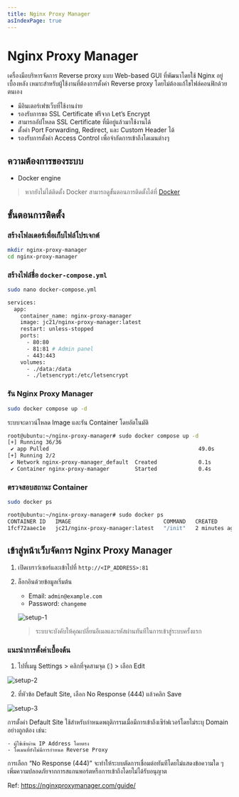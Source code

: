 ```yaml
---
title: Nginx Proxy Manager
asIndexPage: true
---
```



# Nginx Proxy Manager

เครื่องมือบริหารจัดการ Reverse proxy แบบ Web-based GUI ที่พัฒนาโดยใช้ Nginx อยู่เบื้องหลัง เหมาะสำหรับผู้ใช้งานที่ต้องการตั้งค่า Reverse proxy โดยไม่ต้องแก้ไขไฟล์คอนฟิกด้วยตนเอง

- มีอินเตอร์เฟซเว็บที่ใช้งานง่าย
- รองรับการขอ SSL Certificate ฟรีจาก Let’s Encrypt
- สามารถอัปโหลด SSL Certificate ที่มีอยู่แล้วมาใช้งานได้
- ตั้งค่า Port Forwarding, Redirect, และ Custom Header ได้
- รองรับการตั้งค่า Access Control เพื่อจำกัดการเข้าถึงโดเมนต่างๆ

## ความต้องการของระบบ

- Docker engine

> หากยังไม่ได้ติดตั้ง Docker สามารถดูขั้นตอนการติดตั้งได้ที่ [Docker](/server/docker)

## ขั้นตอนการติดตั้ง

<Steps>

### สร้างโฟลเดอร์เพื่อเก็บไฟล์โปรเจกต์

```bash
mkdir nginx-proxy-manager
cd nginx-proxy-manager
```

### สร้างไฟล์ชื่อ `docker-compose.yml`

```bash
sudo nano docker-compose.yml
```

```bash filename="~/nginx-proxy-manager/docker-compose.yml"
services:
  app:
    container_name: nginx-proxy-manager
    image: jc21/nginx-proxy-manager:latest
    restart: unless-stopped
    ports:
      - 80:80
      - 81:81 # Admin panel
      - 443:443
    volumes:
      - ./data:/data
      - ./letsencrypt:/etc/letsencrypt
```

### รัน Nginx Proxy Manager

```bash
sudo docker compose up -d
```

ระบบจะดาวน์โหลด Image และรัน Container โดยอัตโนมัติ

```bash
root@ubuntu:~/nginx-proxy-manager# sudo docker compose up -d
[+] Running 36/36
 ✔ app Pulled                                               49.0s
[+] Running 2/2
 ✔ Network nginx-proxy-manager_default  Created             0.1s
 ✔ Container nginx-proxy-manager        Started             0.4s
```

### ตรวจสอบสถานะ Container

```bash
sudo docker ps
```

```bash
root@ubuntu:~/nginx-proxy-manager# sudo docker ps
CONTAINER ID   IMAGE                             COMMAND   CREATED         STATUS         PORTS                                                                                      NAMES
1fcf72aaec1e   jc21/nginx-proxy-manager:latest   "/init"   2 minutes ago   Up 2 minutes   0.0.0.0:80-81->80-81/tcp, [::]:80-81->80-81/tcp, 0.0.0.0:443->443/tcp, [::]:443->443/tcp   nginx-proxy-manager
```

</Steps>

## เข้าสู่หน้าเว็บจัดการ Nginx Proxy Manager

1. เปิดเบราว์เซอร์และเข้าไปที่ `http://<IP_ADDRESS>:81`
2. ล็อกอินด้วยข้อมูลเริ่มต้น

   - Email: `admin@example.com`
   - Password: `changeme`

   ![setup-1](/images/nginx-proxy-manager/setup-1.png)

   > ระบบจะบังคับให้คุณเปลี่ยนอีเมลและรหัสผ่านทันทีในการเข้าสู่ระบบครั้งแรก

### แนะนำการตั้งค่าเบื้องต้น

1. ไปที่เมนู Settings > คลิกที่จุดสามจุด (⋮) > เลือก Edit

![setup-2](/images/nginx-proxy-manager/setup-2.png)

2. ที่หัวข้อ Default Site, เลือก No Response (444) แล้วคลิก Save

![setup-3](/images/nginx-proxy-manager/setup-3.png)

การตั้งค่า Default Site ใช้สำหรับกำหนดพฤติกรรมเมื่อมีการเข้าถึงเซิร์ฟเวอร์โดยไม่ระบุ Domain อย่างถูกต้อง เช่น:

    - ผู้ใช้เข้าผ่าน IP Address โดยตรง
    - โดเมนที่ยังไม่มีการกำหนด Reverse Proxy

การเลือก “No Response (444)” จะทำให้ระบบตัดการเชื่อมต่อทันทีโดยไม่แสดงข้อความใด ๆ เพิ่มความปลอดภัยจากการสแกนพอร์ตหรือการเข้าถึงโดยไม่ได้รับอนุญาต

Ref: https://nginxproxymanager.com/guide/

